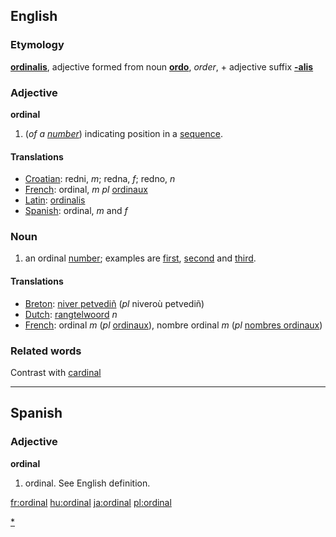 ==English==
===Etymology===
{{L.}} '''[[ordinalis]]''', adjective formed from noun '''[[ordo]]''', ''order'', + adjective suffix '''[[-alis]]'''
===Adjective===
'''ordinal'''
#(''of a [[number]]'') indicating position in a [[sequence]].

====Translations====

*[[Croatian]]: redni, ''m''; redna, ''f''; redno, ''n''
*[[French]]: ordinal, ''m pl'' [[ordinaux]]
*[[Latin]]: [[ordinalis]]
*[[Spanish]]: ordinal, ''m'' and ''f''

===Noun===
{{en-noun-reg}}
#an ordinal [[number]]; examples are [[first]], [[second]] and [[third]].

====Translations====

*[[Breton]]: [[niver petvediñ]] (''pl'' niveroù petvediñ)
*[[Dutch]]: [[rangtelwoord]] ''n''
*[[French]]: ordinal ''m'' (''pl'' [[ordinaux]]), nombre ordinal ''m'' (''pl'' [[nombres ordinaux]])

===Related words===
Contrast with [[cardinal]]

----
==Spanish==
===Adjective===
'''ordinal'''

# ordinal.  See English definition.

[[Category:Numbers|*]]

[[fr:ordinal]]
[[hu:ordinal]]
[[ja:ordinal]]
[[pl:ordinal]]